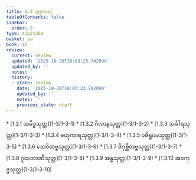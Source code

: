 ```yaml
---
title: 1.3 ပုဂ္ဂလဝဂ္ဂ
tableOfContents: false
sidebar:
  order: 3
type: tipitaka
basket: su
book: a3
review:
  current: review
  updated: '2025-10-20T16:03:23.742099'
  updated_by: ''
  notes: ''
  history:
  - state: review
    date: '2025-10-20T16:03:23.742099'
    updated_by: ''
    notes: ''
    previous_state: draft
---
```



<DynamicBreadcrumb />


<ReviewStatus review={frontmatter.review} showDetails={true} />

<HypothesisAnnotation frontmatter={frontmatter} />



<TableOfContents book="a3" section="1.3">
* [1.3.1 သမိဒ္ဓသုတ္တ](1-3/1-3-1)
* [1.3.2 ဂိလာနသုတ္တ](1-3/1-3-2)
* [1.3.3 သင်္ခါရသုတ္တ](1-3/1-3-3)
* [1.3.4 ဗဟုကာရသုတ္တ](1-3/1-3-4)
* [1.3.5 ဝဇိရူပမသုတ္တ](1-3/1-3-5)
* [1.3.6 သေဝိတဗ္ဗသုတ္တ](1-3/1-3-6)
* [1.3.7 ဇိဂုစ္ဆိတဗ္ဗသုတ္တ](1-3/1-3-7)
* [1.3.8 ဂူထဘာဏီသုတ္တ](1-3/1-3-8)
* [1.3.9 အန္ဓသုတ္တ](1-3/1-3-9)
* [1.3.10 အဝကုဇ္ဇသုတ္တ](1-3/1-3-10)
</TableOfContents>